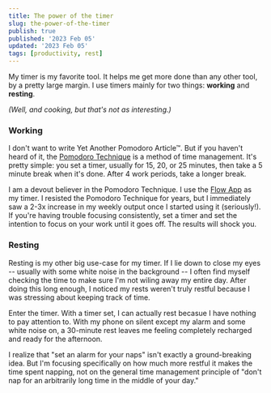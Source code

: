 ```yaml
---
title: The power of the timer
slug: the-power-of-the-timer
publish: true
published: '2023 Feb 05'
updated: '2023 Feb 05'
tags: [productivity, rest]
---
```


My timer is my favorite tool. It helps me get more done than any other tool,
by a pretty large margin. I use timers mainly for two things: **working**
and **resting**.

_(Well, and cooking, but that's not as interesting.)_

### Working

I don't want to write Yet Another Pomodoro Article™. But if you haven't heard
of it, the [Pomodoro Technique](https://todoist.com/productivity-methods/pomodoro-technique)
is a method of time management. It's pretty simple: you set a timer, usually for
15, 20, or 25 minutes, then take a 5 minute break when it's done. After 4 work
periods, take a longer break.

I am a devout believer in the Pomodoro Technique. I use the [Flow App](https://flowapp.info/)
as my timer. I resisted the Pomodoro Technique for years, but I immediately saw
a 2-3x increase in my weekly output once I started using it (seriously!). If
you're having trouble focusing consistently, set a timer and set the intention
to focus on your work until it goes off. The results will shock you.

### Resting

Resting is my other big use-case for my timer. If I lie down to close my eyes
-- usually with some white noise in the background -- I often find myself
checking the time to make sure I'm not wiling away my entire day. After doing
this long enough, I noticed my rests weren't truly restful because I was stressing
about keeping track of time.

Enter the timer. With a timer set, I can actually rest becasue I have nothing
to pay attention to. With my phone on silent except my alarm and some white noise
on, a 30-minute rest leaves me feeling completely recharged and ready for
the afternoon.

I realize that "set an alarm for your naps" isn't exactly
a ground-breaking idea. But I'm focusing specifically on how much more restful
it makes the time spent napping, not on the general time management principle of
"don't nap for an arbitrarily long time in the middle of your day."
